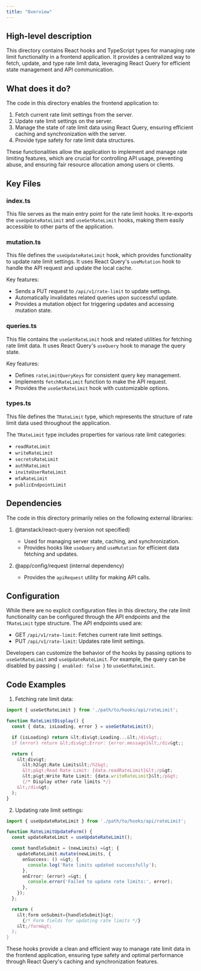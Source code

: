 ```yaml
---
title: "Overview"
---
```


## High-level description
This directory contains React hooks and TypeScript types for managing rate limit functionality in a frontend application. It provides a centralized way to fetch, update, and type rate limit data, leveraging React Query for efficient state management and API communication.

## What does it do?
The code in this directory enables the frontend application to:
1. Fetch current rate limit settings from the server.
2. Update rate limit settings on the server.
3. Manage the state of rate limit data using React Query, ensuring efficient caching and synchronization with the server.
4. Provide type safety for rate limit data structures.

These functionalities allow the application to implement and manage rate limiting features, which are crucial for controlling API usage, preventing abuse, and ensuring fair resource allocation among users or clients.

## Key Files

### index.ts
This file serves as the main entry point for the rate limit hooks. It re-exports the `useUpdateRateLimit` and `useGetRateLimit` hooks, making them easily accessible to other parts of the application.

### mutation.ts
This file defines the `useUpdateRateLimit` hook, which provides functionality to update rate limit settings. It uses React Query's `useMutation` hook to handle the API request and update the local cache.

Key features:
- Sends a PUT request to `/api/v1/rate-limit` to update settings.
- Automatically invalidates related queries upon successful update.
- Provides a mutation object for triggering updates and accessing mutation state.

### queries.ts
This file contains the `useGetRateLimit` hook and related utilities for fetching rate limit data. It uses React Query's `useQuery` hook to manage the query state.

Key features:
- Defines `rateLimitQueryKeys` for consistent query key management.
- Implements `fetchRateLimit` function to make the API request.
- Provides the `useGetRateLimit` hook with customizable options.

### types.ts
This file defines the `TRateLimit` type, which represents the structure of rate limit data used throughout the application.

The `TRateLimit` type includes properties for various rate limit categories:
- `readRateLimit`
- `writeRateLimit`
- `secretsRateLimit`
- `authRateLimit`
- `inviteUserRateLimit`
- `mfaRateLimit`
- `publicEndpointLimit`

## Dependencies
The code in this directory primarily relies on the following external libraries:

1. @tanstack/react-query (version not specified)
   - Used for managing server state, caching, and synchronization.
   - Provides hooks like `useQuery` and `useMutation` for efficient data fetching and updates.

2. @app/config/request (internal dependency)
   - Provides the `apiRequest` utility for making API calls.

## Configuration
While there are no explicit configuration files in this directory, the rate limit functionality can be configured through the API endpoints and the `TRateLimit` type structure. The API endpoints used are:

- GET `/api/v1/rate-limit`: Fetches current rate limit settings.
- PUT `/api/v1/rate-limit`: Updates rate limit settings.

Developers can customize the behavior of the hooks by passing options to `useGetRateLimit` and `useUpdateRateLimit`. For example, the query can be disabled by passing `{ enabled: false }` to `useGetRateLimit`.

## Code Examples

1. Fetching rate limit data:

```typescript
import { useGetRateLimit } from './path/to/hooks/api/rateLimit';

function RateLimitDisplay() {
  const { data, isLoading, error } = useGetRateLimit();

  if (isLoading) return &lt;div&gt;Loading...&lt;/div&gt;;
  if (error) return &lt;div&gt;Error: {error.message}&lt;/div&gt;;

  return (
    &lt;div&gt;
      &lt;h2&gt;Rate Limits&lt;/h2&gt;
      &lt;p&gt;Read Rate Limit: {data.readRateLimit}&lt;/p&gt;
      &lt;p&gt;Write Rate Limit: {data.writeRateLimit}&lt;/p&gt;
      {/* Display other rate limits */}
    &lt;/div&gt;
  );
}
```

2. Updating rate limit settings:

```typescript
import { useUpdateRateLimit } from './path/to/hooks/api/rateLimit';

function RateLimitUpdateForm() {
  const updateRateLimit = useUpdateRateLimit();

  const handleSubmit = (newLimits) =&gt; {
    updateRateLimit.mutate(newLimits, {
      onSuccess: () =&gt; {
        console.log('Rate limits updated successfully');
      },
      onError: (error) =&gt; {
        console.error('Failed to update rate limits:', error);
      },
    });
  };

  return (
    &lt;form onSubmit={handleSubmit}&gt;
      {/* Form fields for updating rate limits */}
    &lt;/form&gt;
  );
}
```

These hooks provide a clean and efficient way to manage rate limit data in the frontend application, ensuring type safety and optimal performance through React Query's caching and synchronization features.